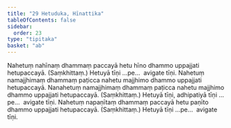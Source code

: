 ```yaml
---
title: "29 Hetuduka, Hīnattika"
tableOfContents: false
sidebar:
  order: 23
type: "tipitaka"
basket: "ab"
---
```



<DynamicBreadcrumb />

<Division number="76">

<Paragraph number="183">
Nahetuṃ nahīnaṃ dhammaṃ paccayā hetu hīno dhammo uppajjati hetupaccayā. (Saṃkhittaṃ.) Hetuyā tīṇi …pe…  avigate tīṇi.
</Paragraph>

<Paragraph number="184">
Nahetuṃ namajjhimaṃ dhammaṃ paṭicca nahetu majjhimo dhammo uppajjati hetupaccayā. Nanahetuṃ namajjhimaṃ dhammaṃ paṭicca nahetu majjhimo dhammo uppajjati hetupaccayā. (Saṃkhittaṃ.) Hetuyā tīṇi, adhipatiyā tīṇi …pe…  avigate tīṇi.
</Paragraph>

<Paragraph number="185">
Nahetuṃ napaṇītaṃ dhammaṃ paccayā hetu paṇīto dhammo uppajjati hetupaccayā. (Saṃkhittaṃ.) Hetuyā tīṇi …pe…  avigate tīṇi.
</Paragraph>
</Division>